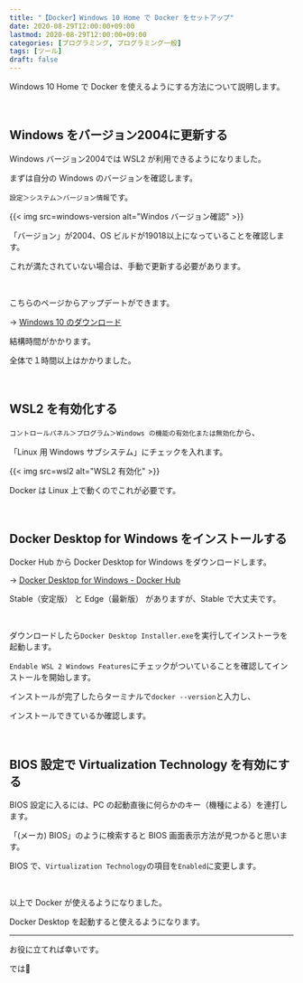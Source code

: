```yaml
---
title: "【Docker】Windows 10 Home で Docker をセットアップ"
date: 2020-08-29T12:00:00+09:00
lastmod: 2020-08-29T12:00:00+09:00
categories: [プログラミング, プログラミング一般]
tags: [ツール]
draft: false
---
```


Windows 10 Home で Docker を使えるようにする方法について説明します。

<br>

## Windows をバージョン2004に更新する

Windows バージョン2004では WSL2 が利用できるようになりました。

<!--more-->

まずは自分の Windows のバージョンを確認します。

`設定＞システム＞バージョン情報`です。

{{< img src=windows-version alt="Windos バージョン確認" >}}

「バージョン」が2004、OS ビルドが19018以上になっていることを確認します。

これが満たされていない場合は、手動で更新する必要があります。

<br>

こちらのページからアップデートができます。

→ [Windows 10 のダウンロード](https://www.microsoft.com/ja-jp/software-download/windows10)

結構時間がかかります。

全体で１時間以上はかかりました。

<br>

## WSL2 を有効化する

`コントロールパネル＞プログラム＞Windows の機能の有効化または無効化`から、

「Linux 用 Windows サブシステム」にチェックを入れます。

{{< img src=wsl2 alt="WSL2 有効化" >}}

Docker は Linux 上で動くのでこれが必要です。

<br>

## Docker Desktop for Windows をインストールする

Docker Hub から Docker Desktop for Windows をダウンロードします。

→ [Docker Desktop for Windows - Docker Hub](https://hub.docker.com/editions/community/docker-ce-desktop-windows/)

Stable（安定版） と Edge（最新版） がありますが、Stable で大丈夫です。

<br>

ダウンロードしたら`Docker Desktop Installer.exe`を実行してインストーラを起動します。

`Endable WSL 2 Windows Features`にチェックがついていることを確認してインストールを開始します。

インストールが完了したらターミナルで`docker --version`と入力し、

インストールできているか確認します。

<br>

## BIOS 設定で Virtualization Technology を有効にする

BIOS 設定に入るには、PC の起動直後に何らかのキー（機種による）を連打します。

「(メーカ) BIOS」のように検索すると BIOS 画面表示方法が見つかると思います。

BIOS で、`Virtualization Technology`の項目を`Enabled`に変更します。

<br>

以上で Docker が使えるようになりました。

Docker Desktop を起動すると使えるようになります。

---

お役に立てれば幸いです。

では:wave: